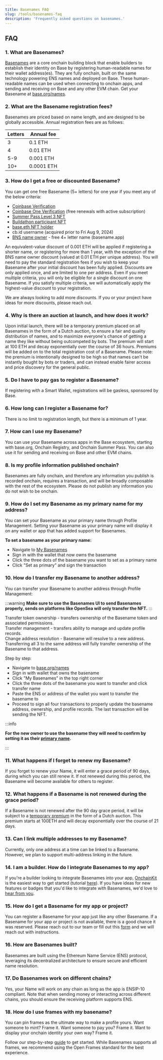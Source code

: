 ```yaml
---
title: Basenames FAQ
slug: /tools/basenames-faq
description: 'Frequently asked questions on basenames.'
---
```


## FAQ

### 1. What are Basenames?

[Basenames](https://base.org/names) are a core onchain building block that enable builders to establish their identity on Base by registering human-readable names for their wallet address(es). They are fully onchain, built on the same technology powering ENS names and deployed on Base. These human-readable names can be used when connecting to onchain apps, and sending and receiving on Base and any other EVM chain. Get your Basename at [base.org/names](https://base.org/names).

### 2. What are the Basename registration fees?

Basenames are priced based on name length, and are designed to be globally accessible. Annual registration fees are as follows:

| Letters | Annual fee |
| ------- | ---------- |
| 3       | 0.1 ETH    |
| 4       | 0.01 ETH   |
| 5-9     | 0.001 ETH  |
| 10+     | 0.0001 ETH |

### 3. How do I get a free or discounted Basename?

You can get one free Basename (5+ letters) for one year if you meet any of the below criteria:

- [Coinbase Verification](http://coinbase.com/onchain-verify)
- [Coinbase One Verification](http://coinbase.com/onchain-verify) (free renewals with active subscription)
- [Summer Pass Level 3 NFT](https://wallet.coinbase.com/ocs)
- [Buildathon participant NFT](https://onchain-summer.devfolio.co/)
- [base.eth NFT holder](https://opensea.io/collection/base-org-base-eth)
- cb.id username (acquired prior to Fri Aug 9, 2024)
- [BNS name owner](http://basename.app) - free 4+ letter name (basename.app)

An equivalent-value discount of 0.001 ETH will be applied if registering a shorter name, or registering for more than 1 year, with the exception of the BNS name owner discount (valued at 0.01 ETH per unique address). You will need to pay the standard registration fees if you wish to keep your Basename after your initial discount has been fully applied. Discounts are only applied once, and are limited to one per address. Even if you meet multiple criteria, you will only be eligible for a single discount on one Basename. If you satisfy multiple criteria, we will automatically apply the highest-value discount to your registration.

We are always looking to add more discounts. If you or your project have ideas for more discounts, please reach out.

### 4. Why is there an auction at launch, and how does it work?

Upon initial launch, there will be a temporary premium placed on all Basenames in the form of a Dutch auction, to ensure a fair and quality distribution of names, and to maximize everyone's chance of getting a name they like without being outcompeted by bots. The premium will start at 100 ETH and decay exponentially over the course of 36 hours. Premiums will be added on to the total registration cost of a Basename. Please note: the premium is intentionally designed to be high so that names can't be instantly bought by bots or traders, and can instead enable fairer access and price discovery for the general public.

### 5. Do I have to pay gas to register a Basename?

If registering with a Smart Wallet, registrations will be gasless, sponsored by Base.

### 6. How long can I register a Basename for?

There is no limit to registration length, but there is a minimum of 1 year.

### 7. How can I use my Basename?

You can use your Basename across apps in the Base ecosystem, starting with base.org, Onchain Registry, and Onchain Summer Pass. You can also use it for sending and receiving on Base and other EVM chains.

### 8. Is my profile information published onchain?

Basenames are fully onchain, and therefore any information you publish is recorded onchain, requires a transaction, and will be broadly composable with the rest of the ecosystem. Please do not publish any information you do not wish to be onchain.

### 9. How do I set my Basename as my primary name for my address?

You can set your Basename as your primary name through Profile Management. Setting your Basename as your primary name will display it on any wallet or app that has added support for Basenames.

**To set a basename as your primary name:**

- Navigate to [My Basenames](https://www.base.org/manage-names)
- Sign in with the wallet that now owns the basename
- Click the three dots of the basename you want to set as a primary name
- Click "Set as primary" and sign the transaction

### 10. How do I transfer my Basename to another address?

You can transfer your Basename to another address through Profile Management:

:::warning
**Make sure to use the Basenames UI to send Basenames properly, sends on platforms like OpenSea will only transfer the NFT.**
:::

Transfer token ownership - transfers ownership of the Basename token and associated permissions.  
Transfer management - transfers ability to manage and update profile records.  
Change address resolution - Basename will resolve to a new address.  
Transferring all 3 to the same address will fully transfer ownership of the Basename to that address.

Step by step:

- Navigate to [base.org/names](http://base.org/names)
- Sign in with wallet that owns the basename
- Click "My Basenames" in the top right corner
- Click the three dots of the basename you want to transfer and click transfer name
- Paste the ENS or address of the wallet you want to transfer the basename to
- Proceed to sign all four transactions to properly update the basename address, ownership, and profile records. The last transaction will be sending the NFT.

:::info

**For the new owner to use the basename they will need to confirm by setting it as their [primary name](#9-how-do-i-set-my-basename-as-my-primary-name-for-my-address).**

:::

### 11. What happens if I forget to renew my Basename?

If you forget to renew your Name, it will enter a grace period of 90 days, during which you can still renew it. If not renewed during this period, the Basename will become available for others to register.

### 12. What happens if a Basename is not renewed during the grace period?

If a Basename is not renewed after the 90 day grace period, it will be subject to a [temporary premium](https://support.ens.domains/en/articles/7900612-temporary-premium) in the form of a Dutch auction. This premium starts at 100ETH and will decay exponentially over the course of 21 days.

### 13. Can I link multiple addresses to my Basename?

Currently, only one address at a time can be linked to a Basename. However, we plan to support multi-address linking in the future.

### 14. I am a builder. How do I integrate Basenames to my app?

If you're a builder looking to integrate Basenames into your app, [OnchainKit](https://onchainkit.xyz/wallet/wallet-dropdown-basename) is the easiest way to get started (tutorial [here](https://docs.base.org/identity/basenames/basenames-onchainkit-tutorial)). If you have ideas for new features or badges that you'd like to integrate with Basenames, we'd love to [hear from you](https://app.deform.cc/form/b9c1c39f-f238-459e-a765-5093ca638075/?page_number=0).

### 15. How do I get a Basename for my app or project?

You can register a Basename for your app just like any other Basename. If a Basename for your app or project is not available, there is a good chance it was reserved. Please reach out to our team or fill out this [form](https://app.deform.cc/form/20372eb6-ec97-4d37-967f-d36f4b7f4eb2) and we will reach out with instructions.

### 16. How are Basenames built?

Basenames are built using the Ethereum Name Service (ENS) protocol, leveraging its decentralized architecture to ensure secure and efficient name resolution.

### 17. Do Basenames work on different chains?

Yes, your Name will work on any chain as long as the app is ENSIP-10 compliant. Note that when sending money or interacting across different chains, you should ensure the receiving platform supports ENS.

### 18. How do I use frames with my basename?

You can pin frames as the ultimate way to make a profile yours. Want someone to mint? Frame it. Want someone to pay you? Frame it. Want to display your onchain identity your own way? Frame it.

Follow our step-by-step [guide] to get started. While Basenames supports all frames, we recommend using the Open Frames standard for the best experience.

[guide]: /identity/basenames/basenames-frames-tutorial
